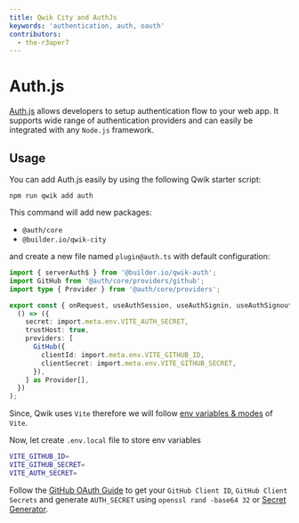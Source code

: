 ```yaml
---
title: Qwik City and AuthJs
keywords: 'authentication, auth, oauth'
contributors:
  - the-r3aper7
---
```


# Auth.js

[Auth.js](https://authjs.dev/) allows developers to setup authentication flow to your web app. It supports wide range of authentication providers and can easily be integrated with any `Node.js` framework.

## Usage

You can add Auth.js easily by using the following Qwik starter script:

```shell
npm run qwik add auth
```

This command will add new packages:

- `@auth/core`
- `@builder.io/qwik-city`

and create a new file named `plugin@auth.ts` with default configuration:

```ts title="src/routes/plugin@auth.ts"
import { serverAuth$ } from '@builder.io/qwik-auth';
import GitHub from '@auth/core/providers/github';
import type { Provider } from '@auth/core/providers';

export const { onRequest, useAuthSession, useAuthSignin, useAuthSignout } = serverAuth$(
  () => ({
    secret: import.meta.env.VITE_AUTH_SECRET,
    trustHost: true,
    providers: [
      GitHub({
        clientId: import.meta.env.VITE_GITHUB_ID,
        clientSecret: import.meta.env.VITE_GITHUB_SECRET,
      }),
    ] as Provider[],
  })
);
```
Since, Qwik uses `Vite` therefore we will follow [env variables & modes](https://vitejs.dev/guide/env-and-mode.html) of `Vite`.

Now, let create `.env.local` file to store env variables

```bash title=".env.local"
VITE_GITHUB_ID=
VITE_GITHUB_SECRET=
VITE_AUTH_SECRET=
```
Follow the [GitHub OAuth Guide](https://docs.github.com/en/apps/oauth-apps/building-oauth-apps/creating-an-oauth-app) to get your `GitHub Client ID`, `GitHub Client Secrets` and generate `AUTH_SECRET` using `openssl rand -base64 32` or [Secret Generator](https://generate-secret.vercel.app/32).